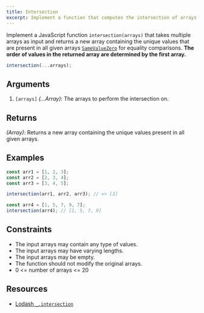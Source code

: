 ```yaml
---
title: Intersection
excerpt: Implement a function that computes the intersection of arrays, returning a new array containing unique values present in all given arrays
---
```


Implement a JavaScript function `intersection(arrays)` that takes multiple arrays as input and returns a new array containing the unique values that are present in all given arrays [`SameValueZero`](http://ecma-international.org/ecma-262/7.0/#sec-samevaluezero) for equality comparisons. **The order of values in the returned array are determined by the first array.**

```js
intersection(...arrays);
```

## Arguments

1. `[arrays]` _(...Array)_: The arrays to perform the intersection on.

## Returns

_(Array)_: Returns a new array containing the unique values present in all given arrays.

## Examples

```js
const arr1 = [1, 2, 3];
const arr2 = [2, 3, 4];
const arr3 = [3, 4, 5];

intersection(arr1, arr2, arr3); // => [3]

const arr4 = [1, 5, 7, 9, 7];
intersection(arr4); // [1, 5, 7, 9]
```

## Constraints

- The input arrays may contain any type of values.
- The input arrays may have varying lengths.
- The input arrays may be empty.
- The function should not modify the original arrays.
- 0 &lt;= number of arrays &lt;= 20

## Resources

- [Lodash `_.intersection`](https://lodash.com/docs/#intersection)
